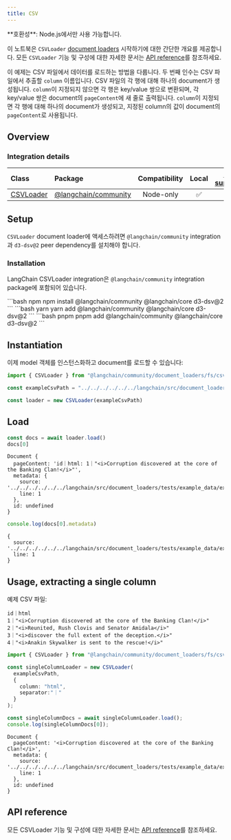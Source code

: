 ```yaml
---
title: CSV
---
```


<Tip>
**호환성**: Node.js에서만 사용 가능합니다.
</Tip>

이 노트북은 `CSVLoader` [document loaders](/oss/integrations/document_loaders) 시작하기에 대한 간단한 개요를 제공합니다. 모든 `CSVLoader` 기능 및 구성에 대한 자세한 문서는 [API reference](https://api.js.langchain.com/classes/langchain_community_document_loaders_fs_csv.CSVLoader.html)를 참조하세요.

이 예제는 CSV 파일에서 데이터를 로드하는 방법을 다룹니다. 두 번째 인수는 CSV 파일에서 추출할 `column` 이름입니다. CSV 파일의 각 행에 대해 하나의 document가 생성됩니다. `column`이 지정되지 않으면 각 행은 key/value 쌍으로 변환되며, 각 key/value 쌍은 document의 `pageContent`에 새 줄로 출력됩니다. `column`이 지정되면 각 행에 대해 하나의 document가 생성되고, 지정된 column의 값이 document의 `pageContent`로 사용됩니다.

## Overview

### Integration details

| Class | Package | Compatibility | Local | [PY support](https://python.langchain.com/docs/integrations/document_loaders/csv)|
| :--- | :--- | :---: | :---: |  :---: |
| [CSVLoader](https://api.js.langchain.com/classes/langchain_community_document_loaders_fs_csv.CSVLoader.html) | [@langchain/community](https://api.js.langchain.com/modules/langchain_community_document_loaders_fs_csv.html) | Node-only | ✅ | ✅ |

## Setup

`CSVLoader` document loader에 액세스하려면 `@langchain/community` integration과 `d3-dsv@2` peer dependency를 설치해야 합니다.

### Installation

LangChain CSVLoader integration은 `@langchain/community` integration package에 포함되어 있습니다.

<CodeGroup>
```bash npm
npm install @langchain/community @langchain/core d3-dsv@2
```
```bash yarn
yarn add @langchain/community @langchain/core d3-dsv@2
```
```bash pnpm
pnpm add @langchain/community @langchain/core d3-dsv@2
```
</CodeGroup>

## Instantiation

이제 model 객체를 인스턴스화하고 document를 로드할 수 있습니다:

```typescript
import { CSVLoader } from "@langchain/community/document_loaders/fs/csv"

const exampleCsvPath = "../../../../../../langchain/src/document_loaders/tests/example_data/example_separator.csv";

const loader = new CSVLoader(exampleCsvPath)
```

## Load

```typescript
const docs = await loader.load()
docs[0]
```

```output
Document {
  pageContent: 'id｜html: 1｜"<i>Corruption discovered at the core of the Banking Clan!</i>"',
  metadata: {
    source: '../../../../../../langchain/src/document_loaders/tests/example_data/example_separator.csv',
    line: 1
  },
  id: undefined
}
```

```typescript
console.log(docs[0].metadata)
```

```output
{
  source: '../../../../../../langchain/src/document_loaders/tests/example_data/example_separator.csv',
  line: 1
}
```

## Usage, extracting a single column

예제 CSV 파일:

```csv
id｜html
1｜"<i>Corruption discovered at the core of the Banking Clan!</i>"
2｜"<i>Reunited, Rush Clovis and Senator Amidala</i>"
3｜"<i>discover the full extent of the deception.</i>"
4｜"<i>Anakin Skywalker is sent to the rescue!</i>"
```

```typescript
import { CSVLoader } from "@langchain/community/document_loaders/fs/csv";

const singleColumnLoader = new CSVLoader(
  exampleCsvPath,
  {
    column: "html",
    separator:"｜"
  }
);

const singleColumnDocs = await singleColumnLoader.load();
console.log(singleColumnDocs[0]);
```

```output
Document {
  pageContent: '<i>Corruption discovered at the core of the Banking Clan!</i>',
  metadata: {
    source: '../../../../../../langchain/src/document_loaders/tests/example_data/example_separator.csv',
    line: 1
  },
  id: undefined
}
```

## API reference

모든 CSVLoader 기능 및 구성에 대한 자세한 문서는 [API reference](https://api.js.langchain.com/classes/langchain_community_document_loaders_fs_csv.CSVLoader.html)를 참조하세요.